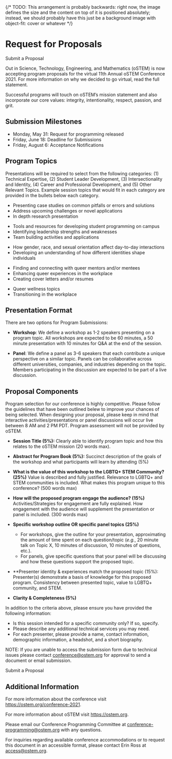 
<SiteLayout title="Request for Proposals">

<div className="relative mb-8">
  {/*
  TODO:
    This arrangement is probably backwards: right now, the image defines the size
    and the content on top of it is positioned absolutely; instead, we should
    probably have this just be a background image with object-fit: cover or whatever
  */}
  <img src="/images/hero/color-squares.png" alt="" className="block" />
  <div className="content">
    <h1>Request for Proposals</h1>
    <CTAButton onClick={"https://form.jotform.com/211237107190142"}>
      Submit a Proposal
    </CTAButton>
  </div>
  <style jsx>{`
    .content {
      position: absolute;
      top: 50%;
      left: 50%;
      transform: translate(-50%, -50%);
      width: 70%;
      text-align: center;
      font-weight: bold;
      font-size: 1.75rem;
    }
  `}</style>
</div>

Out in Science, Technology, Engineering, and Mathematics (oSTEM) is now
accepting program proposals for the virtual 11th Annual oSTEM Conference 2021.
For more information on why we decided to go virtual, read the full statement.

Successful programs will touch on oSTEM’s mission statement and also incorporate
our core values: integrity, intentionality, respect, passion, and grit.

## Submission Milestones

- Monday, May 31: Request for programming released
- Friday, June 18: Deadline for Submissions
- Friday, August 6: Acceptance Notifications

## Program Topics

Presentations will be required to select from the following categories: (1)
Technical Expertise, (2) Student Leader Development, (3) Intersectionality and
Identity, (4) Career and Professional Development, and (5) Other Relevant
Topics. Example session topics that would fit in each category are provided in
the bullets below each category.

<div className="grid gap-8 sm:grid-cols-2 my-8">
<TopicSquare title="Technical Expertise" borderColor="border-red-500">

- Presenting case studies on common pitfalls or errors and solutions
- Address upcoming challenges or novel applications
- In depth research presentation

</TopicSquare>
<TopicSquare title="Student Leader Development" borderColor="border-yellow-500">

- Tools and resources for developing student programming on campus
- Identifying leadership strengths and weaknesses
- Team building activities and applications

</TopicSquare>
<TopicSquare title="Intersectionality and Identity" borderColor="border-green-500">

- How gender, race, and sexual orientation affect day-to-day interactions
- Developing an understanding of how different identities shape individuals

</TopicSquare>
<TopicSquare title="Career and Professional Development" borderColor="border-blue-500">

- Finding and connecting with queer mentors and/or mentees
- Enhancing queer experiences in the workplace
- Creating cover letters and/or resumes

</TopicSquare>
<TopicSquare title="Other Relevant Topics" borderColor="border-purple-500">

- Queer wellness topics
- Transitioning in the workplace

</TopicSquare>
</div>

## Presentation Format

There are two options for Program Submissions:

- **Workshop**: We define a workshop as 1-2 speakers presenting on a program
  topic. All workshops are expected to be 60 minutes, a 50 minute presentation
  with 10 minutes for Q&amp;A at the end of the session.

- **Panel**: We define a panel as 3-6 speakers that each contribute a unique
  perspective on a similar topic. Panels can be collaborative across different
  universities, companies, and industries depending on the topic. Members
  participating in the discussion are expected to be part of a live discussion.

## Proposal Components

Program selection for our conference is highly competitive. Please follow the
guidelines that have been outlined belew to improve your chances of being
selected. When designing your proposal, please keep in mind that interactive
activities/presentations or panel discussions will occur live between 8 AM and 2
PM PDT. Program assessment will not be provided by oSTEM.

- **Session Title (5%):** Clearly able to identify program topic and how this
  relates to the oSTEM mission (20 words max).
- **Abstract for Program Book (5%):** Succinct description of the goals of the
  workshop and what participants will learn by attending (5%)
- **What is the value of this workshop to the LGBTQ+ STEM Community? (25%)**
  Value is described and fully justified. Relevance to LGBTQ+ and STEM
  communities is included. What makes this program unique to this conference?
  (500 words max)
- **How will the proposed program engage the audience? (15%)**
  Activities/Strategies for engagement are fully explained. How engagement with
  the audience will supplement the presentation or panel is included. (300 words
  max)

- **Specific workshop outline OR specific panel topics (25%)**

  - For workshops, give the outline for your presentation, approximating the
    amount of time spent on each question/topic (_e.g._, 20 minute talk on Topic
    X, 10 minutes of discussion, 10 minutes of questions, etc.).
  - For panels, give specific questions that your panel will be discussing and
    how these questions support the proposed topic.

- \*\*Presenter identity & experiences match the proposed topic (15%):
  Presenter(s) demonstrate a basis of knowledge for this proposed program.
  Consistency between presented topic, value to LGBTQ+ community, and STEM.

- **Clarity & Completeness (5%)**

In addition to the criteria above, please ensure you have provided the following
information:

- Is this session intended for a specific community only? If so, specify.
- Please describe any additional technical services you may need.
- For each presenter, please provide a name, contact information, demographic
  information, a headshot, and a short biography.

NOTE: If you are unable to access the submission form due to technical issues
please contact conference@ostem.org for approval to send a document or email
submission.

<div className="text-2xl flex justify-center p-8">
  <CTAButton onClick="https://form.jotform.com/211237107190142">
    Submit a Proposal
  </CTAButton>
</div>

## Additional Information

For more information about the conference visit
https://ostem.org/conference-2021.

For more information about oSTEM visit https://ostem.org.

Please email our Conference Programming Committee at
conference-programming@ostem.org with any questions.

For inquiries regarding available conference accommodations or to request this
document in an accessible format, please contact Erin Ross at access@ostem.org.

</SiteLayout>
